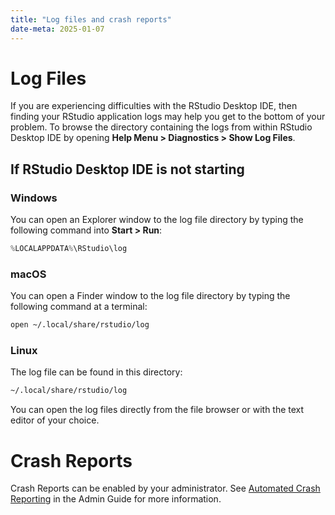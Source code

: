 ```yaml
---
title: "Log files and crash reports"
date-meta: 2025-01-07
---
```


# Log Files

If you are experiencing difficulties with the RStudio Desktop IDE, then finding your RStudio application logs may help you get to the bottom of your problem. To browse the directory containing the logs from within RStudio Desktop IDE by opening **Help Menu > Diagnostics > Show Log Files**.

## If RStudio Desktop IDE is not starting

### Windows

You can open an Explorer window to the log file directory by typing the following command into **Start > Run**:

```powershell
%LOCALAPPDATA%\RStudio\log
```

### macOS

You can open a Finder window to the log file directory by typing the following command at a terminal:

```zsh
open ~/.local/share/rstudio/log
```

### Linux

The log file can be found in this directory: 

```bash
~/.local/share/rstudio/log
```

You can open the log files directly from the file browser or with the text editor of your choice.

# Crash Reports

Crash Reports can be enabled by your administrator. See [Automated Crash Reporting](https://docs.posit.co/ide/server-pro/server_management/automated_crash_reporting.html) in the Admin Guide for more information.


